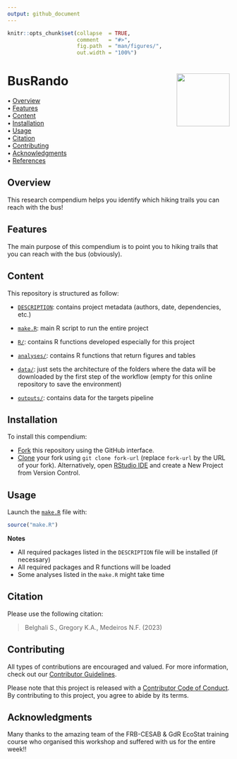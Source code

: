 ```yaml
---
output: github_document
---
```


<!-- README.md is generated from README.Rmd. Please edit that file -->


```r
knitr::opts_chunk$set(collapse  = TRUE,
                      comment   = "#>",
                      fig.path  = "man/figures/",
                      out.width = "100%")
```



BusRando <img src="man/figures/compendium-sticker.png" align="right" style="float:right; height:120px;"/>
=========================================================

<!-- badges: start -->
<!-- badges: end -->



<p align="left">
  • <a href="#overview">Overview</a><br>
  • <a href="#features">Features</a><br>
  • <a href="#content">Content</a><br>
  • <a href="#installation">Installation</a><br>
  • <a href="#usage">Usage</a><br>
  • <a href="#citation">Citation</a><br>
  • <a href="#contributing">Contributing</a><br>
  • <a href="#acknowledgments">Acknowledgments</a><br>
  • <a href="#references">References</a>
</p>



## Overview

This research compendium helps you identify which hiking trails you can reach with the bus!



## Features

The main purpose of this compendium is to point you to hiking trails that you can reach with the bus (obviously).



## Content

This repository is structured as follow:

- [`DESCRIPTION`](https://github.com/soumaya-belghali/BusRando/tree/main/DESCRIPTION):
contains project metadata (authors, date, dependencies, etc.)

- [`make.R`](https://github.com/soumaya-belghali/BusRando/tree/main/make.R):
main R script to run the entire project

- [`R/`](https://github.com/soumaya-belghali/BusRando/tree/main/R):
contains R functions developed especially for this project

- [`analyses/`](https://github.com/soumaya-belghali/BusRando/tree/main/R):
contains R functions that return figures and tables

- [`data/`](https://github.com/soumaya-belghali/BusRando/tree/main/data):
just sets the architecture of the folders where the data will be downloaded
by the first step of the workflow (empty for this online repository to save the environment)

- [`outputs/`](https://github.com/soumaya-belghali/BusRando/tree/main/outputs):
contains data for the targets pipeline



## Installation

To install this compendium:

- [Fork](https://docs.github.com/en/get-started/quickstart/contributing-to-projects) 
this repository using the GitHub interface.
- [Clone](https://docs.github.com/en/repositories/creating-and-managing-repositories/cloning-a-repository) 
your fork using `git clone fork-url` (replace `fork-url` by the URL of your fork). 
Alternatively, open [RStudio IDE](https://posit.co/products/open-source/rstudio/) 
and create a New Project from Version Control.



## Usage

Launch the [`make.R`](https://github.com/soumaya-belghali/BusRando/tree/main/make.R)
file with:

```r
source("make.R")
```

**Notes**

- All required packages listed in the `DESCRIPTION` file will be installed (if necessary)
- All required packages and R functions will be loaded
- Some analyses listed in the `make.R` might take time



## Citation

Please use the following citation: 

> Belghali S., Gregory K.A., Medeiros N.F. (2023)



## Contributing

All types of contributions are encouraged and valued. For more information, 
check out our [Contributor Guidelines](https://github.com/soumaya-belghali/BusRando/blob/main/CONTRIBUTING.md).

Please note that this project is released with a 
[Contributor Code of Conduct](https://contributor-covenant.org/version/2/1/CODE_OF_CONDUCT.html). 
By contributing to this project, you agree to abide by its terms.



## Acknowledgments

Many thanks to the amazing team of the FRB-CESAB & GdR EcoStat training course who organised this workshop and suffered with us for the entire week!!


